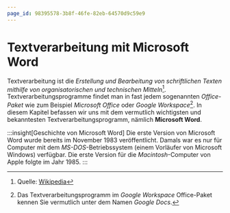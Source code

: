 ```yaml
---
page_id: 98395578-3b8f-46fe-82eb-64570d9c59e9
---
```


# Textverarbeitung mit Microsoft Word

Textverarbeitung ist die _Erstellung und Bearbeitung von schriftlichen Texten mithilfe von organisatorischen und technischen Mitteln_[^1]. Textverarbeitungsprogramme findet man in fast jedem sogenannten _Office-Paket_ wie zum Beispiel _Microsoft Office_ oder _Google Workspace_[^2]. In diesem Kapitel befassen wir uns mit dem vermutlich wichtigsten und bekanntesten Textverarbeitungsprogramm, nämlich **Microsoft Word**.

:::insight[Geschichte von Microsoft Word] Die erste Version von Microsoft Word wurde bereits im November 1983 veröffentlicht. Damals war es nur für Computer mit dem _MS-DOS_-Betriebssystem (einem Vorläufer von Microsoft Windows) verfügbar. Die erste Version für die _Macintosh_-Computer von Apple folgte im Jahr 1985. :::

[^1]: Quelle: [Wikipedia](https://de.wikipedia.org/wiki/Textverarbeitung)

[^2]: Das Textverarbeitungsprogramm im _Google Workspace_ Office-Paket kennen Sie vermutlich unter dem Namen _Google Docs_.
